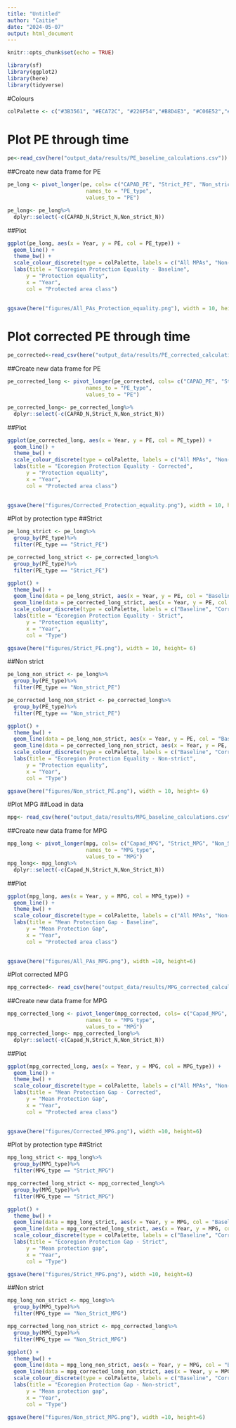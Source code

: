```yaml
---
title: "Untitled"
author: "Caitie"
date: "2024-05-07"
output: html_document
---
```


```r
knitr::opts_chunk$set(echo = TRUE)
```

```r
library(sf)
library(ggplot2)
library(here)
library(tidyverse)
```


#Colours 

```r
colPalette <- c("#3B3561", "#ECA72C", "#226F54","#B8D4E3", "#C06E52","#01172F")
``` 


# Plot PE through time

```r
pe<-read_csv(here("output_data/results/PE_baseline_calculations.csv"))
```

##Create new data frame for PE
```r
pe_long <- pivot_longer(pe, cols= c("CAPAD_PE", "Strict_PE", "Non_strict_PE"),
                         names_to = "PE_type",
                         values_to = "PE")

pe_long<- pe_long%>% 
  dplyr::select(-c(CAPAD_N,Strict_N,Non_strict_N))
```

##Plot
```r

ggplot(pe_long, aes(x = Year, y = PE, col = PE_type)) +
  geom_line() +
  theme_bw() +
  scale_colour_discrete(type = colPalette, labels = c("All MPAs", "Non-strict", "Strict")) +
  labs(title = "Ecoregion Protection Equality - Baseline",
      y = "Protection equality",
      x = "Year", 
      col = "Protected area class")
   

```



```r
ggsave(here("figures/All_PAs_Protection_equality.png"), width = 10, height= 6)
```

# Plot corrected PE through time 

```r
pe_corrected<-read_csv(here("output_data/results/PE_corrected_calculations.csv"))
```

##Create new data frame for PE
```r
pe_corrected_long <- pivot_longer(pe_corrected, cols= c("CAPAD_PE", "Strict_PE", "Non_strict_PE"),
                         names_to = "PE_type",
                         values_to = "PE")

pe_corrected_long<- pe_corrected_long%>% 
  dplyr::select(-c(CAPAD_N,Strict_N,Non_strict_N))
```


##Plot
```r

ggplot(pe_corrected_long, aes(x = Year, y = PE, col = PE_type)) +
  geom_line() +
  theme_bw() +
  scale_colour_discrete(type = colPalette, labels = c("All MPAs", "Non-strict", "Strict")) +
  labs(title = "Ecoregion Protection Equality - Corrected",
      y = "Protection equality",
      x = "Year", 
      col = "Protected area class")
   

```


```r
ggsave(here("figures/Corrected_Protection_equality.png"), width = 10, height= 6)
```


#Plot by protection type 
##Strict
```r

pe_long_strict <- pe_long%>%
  group_by(PE_type)%>%
  filter(PE_type == "Strict_PE")

pe_corrected_long_strict <- pe_corrected_long%>%
  group_by(PE_type)%>%
  filter(PE_type == "Strict_PE")

```


```r
ggplot() +
  theme_bw() +
  geom_line(data = pe_long_strict, aes(x = Year, y = PE, col = "Baseline")) +
  geom_line(data = pe_corrected_long_strict, aes(x = Year, y = PE, col = "Corrected")) +
  scale_colour_discrete(type = colPalette, labels = c("Baseline", "Corrected")) + 
  labs(title = "Ecoregion Protection Equality - Strict",
      y = "Protection equality",
      x = "Year",
      col = "Type")

```

```r
ggsave(here("figures/Strict_PE.png"), width = 10, height= 6)
```

##Non strict
```r

pe_long_non_strict <- pe_long%>%
  group_by(PE_type)%>%
  filter(PE_type == "Non_strict_PE")

pe_corrected_long_non_strict <- pe_corrected_long%>%
  group_by(PE_type)%>%
  filter(PE_type == "Non_strict_PE")

```


```r
ggplot() +
  theme_bw() +
  geom_line(data = pe_long_non_strict, aes(x = Year, y = PE, col = "Baseline")) +
  geom_line(data = pe_corrected_long_non_strict, aes(x = Year, y = PE, col = "Corrected")) +
  scale_colour_discrete(type = colPalette, labels = c("Baseline", "Corrected")) + 
  labs(title = "Ecoregion Protection Equality - Non-strict",
      y = "Protection equality",
      x = "Year",
      col = "Type")

```

```r
ggsave(here("figures/Non_strict_PE.png"), width = 10, height= 6)
```


#Plot MPG 
##Load in data 

```r
mpg<- read_csv(here("output_data/results/MPG_baseline_calculations.csv"))
```

##Create new data frame for MPG 
```r

mpg_long <- pivot_longer(mpg, cols= c("Capad_MPG", "Strict_MPG", "Non_Strict_MPG"),
                         names_to = "MPG_type",
                         values_to = "MPG")
mpg_long<- mpg_long%>% 
  dplyr::select(-c(Capad_N,Strict_N,Non_Strict_N))

```

##Plot
```r

ggplot(mpg_long, aes(x = Year, y = MPG, col = MPG_type)) +
  geom_line() +
  theme_bw() +
  scale_colour_discrete(type = colPalette, labels = c("All MPAs", "Non-strict", "Strict")) +
  labs(title = "Mean Protection Gap - Baseline",
      y = "Mean Protection Gap",
      x = "Year",
      col = "Protected area class")
   
```

```r
ggsave(here("figures/All_PAs_MPG.png"), width =10, height=6)
```



#Plot corrected MPG
```r
mpg_corrected<- read_csv(here("output_data/results/MPG_corrected_calculations.csv"))
```

##Create new data frame for MPG 
```r

mpg_corrected_long <- pivot_longer(mpg_corrected, cols= c("Capad_MPG", "Strict_MPG", "Non_Strict_MPG"),
                         names_to = "MPG_type",
                         values_to = "MPG")
mpg_corrected_long<- mpg_corrected_long%>% 
  dplyr::select(-c(Capad_N,Strict_N,Non_Strict_N))

```

##Plot
```r

ggplot(mpg_corrected_long, aes(x = Year, y = MPG, col = MPG_type)) +
  geom_line() +
  theme_bw() +
  scale_colour_discrete(type = colPalette, labels = c("All MPAs", "Non-strict", "Strict")) +
  labs(title = "Mean Protection Gap - Corrected",
      y = "Mean Protection Gap",
      x = "Year",
      col = "Protected area class")
   
```

```r
ggsave(here("figures/Corrected_MPG.png"), width =10, height=6)
```


#Plot by protection type 
##Strict
```r
mpg_long_strict <- mpg_long%>%
  group_by(MPG_type)%>%
  filter(MPG_type == "Strict_MPG")

mpg_corrected_long_strict <- mpg_corrected_long%>%
  group_by(MPG_type)%>%
  filter(MPG_type == "Strict_MPG")

```


```r
ggplot() +
  theme_bw() +
  geom_line(data = mpg_long_strict, aes(x = Year, y = MPG, col = "Baseline")) +
  geom_line(data = mpg_corrected_long_strict, aes(x = Year, y = MPG, col = "Corrected")) +
  scale_colour_discrete(type = colPalette, labels = c("Baseline", "Corrected")) + 
  labs(title = "Ecoregion Protection Gap - Strict",
      y = "Mean protection gap",
      x = "Year",
      col = "Type")

```


```r
ggsave(here("figures/Strict_MPG.png"), width =10, height=6)
```


##Non strict
```r
mpg_long_non_strict <- mpg_long%>%
  group_by(MPG_type)%>%
  filter(MPG_type == "Non_Strict_MPG")

mpg_corrected_long_non_strict <- mpg_corrected_long%>%
  group_by(MPG_type)%>%
  filter(MPG_type == "Non_Strict_MPG")

```


```r
ggplot() +
  theme_bw() +
  geom_line(data = mpg_long_non_strict, aes(x = Year, y = MPG, col = "Baseline")) +
  geom_line(data = mpg_corrected_long_non_strict, aes(x = Year, y = MPG, col = "Corrected")) +
  scale_colour_discrete(type = colPalette, labels = c("Baseline", "Corrected")) + 
  labs(title = "Ecoregion Protection Gap - Non-strict",
      y = "Mean protection gap",
      x = "Year",
      col = "Type")

```


```r
ggsave(here("figures/Non_strict_MPG.png"), width =10, height=6)
```
